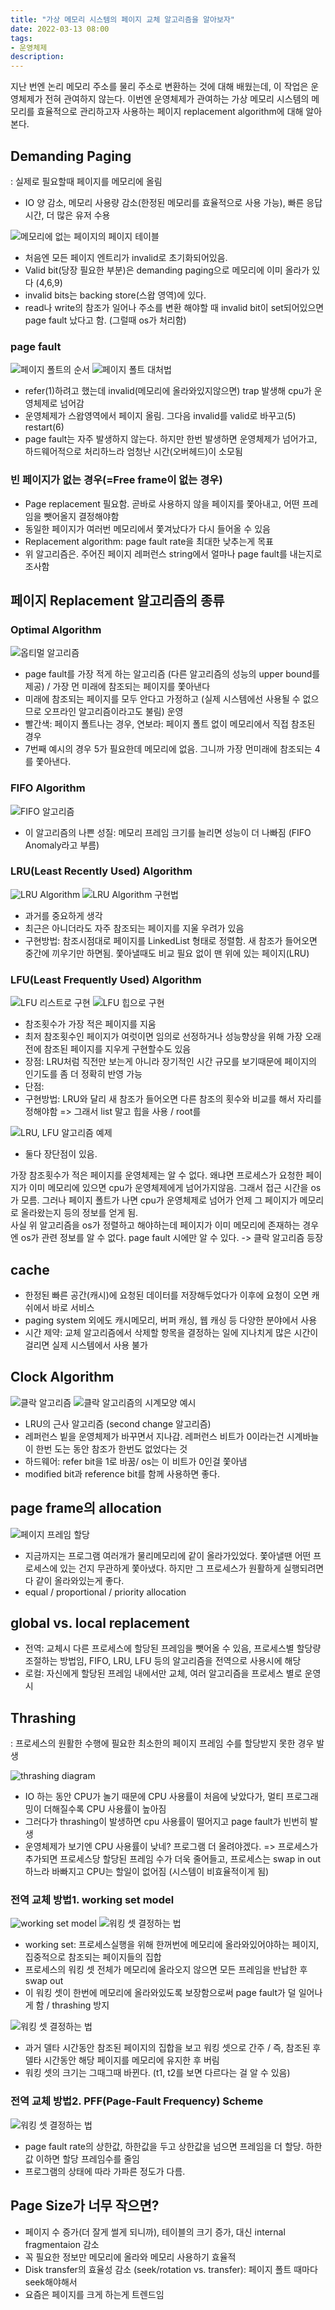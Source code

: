 ```yaml
---
title: "가상 메모리 시스템의 페이지 교체 알고리즘을 알아보자"
date: 2022-03-13 08:00
tags:
- 운영체제
description: 
---
```


지난 번엔 논리 메모리 주소를 물리 주소로 변환하는 것에 대해 배웠는데, 이 작업은 운영체제가 전혀 관여하지 않는다.
이번엔 운영체제가 관여하는 가상 메모리 시스템의 메모리를 효율적으로 관리하고자 사용하는 페이지 replacement algorithm에 대해 알아본다.

## Demanding Paging

: 실제로 필요할때 페이지를 메모리에 올림

- IO 양 감소, 메모리 사용량 감소(한정된 메모리를 효율적으로 사용 가능), 빠른 응답시간, 더 많은 유저 수용

![메모리에 없는 페이지의 페이지 테이블](/images/os/vm1.png)

- 처음엔 모든 페이지 엔트리가 invalid로 초기화되어있음.
- Valid bit(당장 필요한 부분)은 demanding paging으로 메모리에 이미 올라가 있다 (4,6,9)
- invalid bits는 backing store(스왑 영역)에 있다.
- read나 write의 참조가 일어나 주소를 변환 해야할 때 invalid bit이 set되어있으면 page fault 났다고 함. (그럴때 os가 처리함)

### page fault

![페이지 폴트의 순서](/images/os/vm2.png)
![페이지 폴트 대처법](/images/os/vm3.png)

- refer(1)하려고 했는데 invalid(메모리에 올라와있지않으면) trap 발생해 cpu가 운영체제로 넘어감
- 운영체제가 스왑영역에서 페이지 올림. 그다음 invalid를 valid로 바꾸고(5) restart(6)
- page fault는 자주 발생하지 않는다. 하지만 한번 발생하면 운영체제가 넘어가고, 하드웨어적으로 처리하느라 엄청난 시간(오버헤드)이 소모됨

### 빈 페이지가 없는 경우(=Free frame이 없는 경우)

- Page replacement 필요함. 곧바로 사용하지 않을 페이지를 쫓아내고, 어떤 프레임을 뺏어올지 결정해야함
- 동일한 페이지가 여러번 메모리에서 쫓겨났다가 다시 들어올 수 있음
- Replacement algorithm: page fault rate을 최대한 낮추는게 목표
- 위 알고리즘은. 주어진 페이지 레퍼런스 string에서 얼마나 page fault를 내는지로 조사함

## 페이지 Replacement 알고리즘의 종류

### Optimal Algorithm

![옵티멀 알고리즘](/images/os/vm4.png)

- page fault를 가장 적게 하는 알고리즘 (다른 알고리즘의 성능의 upper bound를 제공) / 가장 먼 미래에 참조되는 페이지를 쫓아낸다
- 미래에 참조되는 페이지를 모두 안다고 가정하고 (실제 시스템에선 사용될 수 없으므로 오프라인 알고리즘이라고도 불림) 운영
- 빨간색: 페이지 폴트나는 경우, 연보라: 페이지 폴트 없이 메모리에서 직접 참조된 경우
- 7번째 예시의 경우 5가 필요한데 메모리에 없음. 그니까 가장 먼미래에 참조되는 4를 쫓아낸다.

### FIFO Algorithm

![FIFO 알고리즘](/images/os/vm5.png)

- 이 알고리즘의 나쁜 성질: 메모리 프레임 크기를 늘리면 성능이 더 나빠짐 (FIFO Anomaly라고 부름)

### LRU(Least Recently Used) Algorithm

![LRU Algorithm ](/images/os/vm6.png)
![LRU Algorithm 구현법](/images/os/vm8.png)

- 과거를 중요하게 생각
- 최근은 아니더라도 자주 참조되는 페이지를 지울 우려가 있음
- 구현방법: 참조시점대로 페이지를 LinkedList 형태로 정렬함. 새 참조가 들어오면 중간에 끼우기만 하면됨. 쫓아낼때도 비교 필요 없이 맨 위에 있는 페이지(LRU)

### LFU(Least Frequently Used) Algorithm

![LFU 리스트로 구현](/images/os/vm9.png)
![LFU 힙으로 구현](/images/os/vm10.png)

- 참조횟수가 가장 적은 페이지를 지움
- 최저 참조횟수인 페이지가 여럿이면 임의로 선정하거나 성능향상을 위해 가장 오래전에 참조된 페이지를 지우게 구현할수도 있음
- 장점: LRU처럼 직전만 보는게 아니라 장기적인 시간 규모를 보기때문에 페이지의 인기도를 좀 더 정확히 반영 가능
- 단점:
- 구현방법: LRU와 달리 새 참조가 들어오면 다른 참조의 횟수와 비교를 해서 자리를 정해야함 => 그래서 list 말고 힙을 사용 / root를

![LRU, LFU 알고리즘 예제](/images/os/vm7.png)

- 둘다 장단점이 있음.

가장 참조횟수가 적은 페이지를 운영체제는 알 수 없다. 왜냐면 프로세스가 요청한 페이지가 이미 메모리에 있으면 cpu가 운영체제에게 넘어가지않음. 그래서 접근 시간을 os가 모름. 그러나 페이지 폴트가 나면 cpu가 운영체제로 넘어가 언제 그 페이지가 메모리로 올라왔는지 등의 정보를 얻게 됨.  
사실 위 알고리즘을 os가 정렬하고 해야하는데 페이지가 이미 메모리에 존재하는 경우엔 os가 관련 정보를 알 수 없다. page fault 시에만 알 수 있다.
-> 클락 알고리즘 등장

## cache

- 한정된 빠른 공간(캐시)에 요청된 데이터를 저장해두었다가 이후에 요청이 오면 캐쉬에서 바로 서비스
- paging system 외에도 캐시메모리, 버퍼 캐싱, 웹 캐싱 등 다양한 분야에서 사용
- 시간 제약: 교체 알고리즘에서 삭제할 항목을 결정하는 일에 지나치게 많은 시간이 걸리면 실제 시스템에서 사용 불가

## Clock Algorithm

![클락 알고리즘](/images/os/vm11.png)
![클락 알고리즘의 시계모양 예시](/images/os/vm12.png)

- LRU의 근사 알고리즘 (second change 알고리즘)
- 레퍼런스 빝을 운영체제가 바꾸면서 지나감. 레퍼런스 비트가 0이라는건 시계바늘이 한번 도는 동안 참조가 한번도 없었다는 것
- 하드웨어: refer bit을 1로 바꿈/ os는 이 비트가 0인걸 쫓아냄
- modified bit과 reference bit를 함께 사용하면 좋다.

## page frame의 allocation

![페이지 프레임 할당](/images/os/vm13.png)

- 지금까지는 프로그램 여러개가 물리메모리에 같이 올라가있었다. 쫓아낼땐 어떤 프로세스에 있는 건지 무관하게 쫓아냈다. 하지만 그 프로세스가 원활하게 실행되려면 다 같이 올라와있는게 좋다.
- equal / proportional / priority allocation

## global vs. local replacement

- 전역: 교체시 다른 프로세스에 할당된 프레임을 뺏어올 수 있음, 프로세스별 할당량 조절하는 방법임, FIFO, LRU, LFU 등의 알고리즘을 전역으로 사용시에 해당
- 로컬: 자신에게 할당된 프레임 내에서만 교체, 여러 알고리즘을 프로세스 별로 운영시

## Thrashing

: 프로세스의 원활한 수행에 필요한 최소한의 페이지 프레임 수를 할당받지 못한 경우 발생

![thrashing diagram](/images/os/vm14.png)

- IO 하는 동안 CPU가 놀기 때문에 CPU 사용률이 처음에 낮았다가, 멀티 프로그래밍이 더해질수록 CPU 사용률이 높아짐
- 그러다가 thrashing이 발생하면 cpu 사용률이 떨어지고 page fault가 빈번히 발생
- 운영체제가 보기엔 CPU 사용률이 낮네? 프로그램 더 올려야겠다. => 프로세스가 추가되면 프로세스당 할당된 프레임 수가 더욱 줄어들고, 프로세스는 swap in out하느라 바빠지고 CPU는 할일이 없어짐 (시스템이 비효율적이게 됨)

### 전역 교체 방법1. working set model

![working set model](/images/os/vm15.png)
![워킹 셋 결정하는 법](/images/os/vm17.png)

- working set: 프로세스실행을 위해 한꺼번에 메모리에 올라와있어야하는 페이지, 집중적으로 참조되는 페이지들의 집합
- 프로세스의 워킹 셋 전체가 메모리에 올라오지 않으면 모든 프레임을 반납한 후 swap out
- 이 워킹 셋이 한번에 메모리에 올라와있도록 보장함으로써 page fault가 덜 일어나게 함 / thrashing 방지

![워킹 셋 결정하는 법](/images/os/vm16.png)

- 과거 델타 시간동안 참조된 페이지의 집합을 보고 워킹 셋으로 간주 / 즉, 참조된 후 델타 시간동안 해당 페이지를 메모리에 유지한 후 버림
- 워킹 셋의 크기는 그때그때 바뀐다. (t1, t2를 보면 다르다는 걸 알 수 있음)

### 전역 교체 방법2. PFF(Page-Fault Frequency) Scheme

![워킹 셋 결정하는 법](/images/os/vm18.png)

- page fault rate의 상한값, 하한값을 두고 상한값을 넘으면 프레임을 더 할당. 하한값 이하면 할당 프레임수를 줄임
- 프로그램의 상태에 따라 가파른 정도가 다름.

## Page Size가 너무 작으면?

- 페이지 수 증가(더 잘게 썰게 되니까), 테이블의 크기 증가, 대신 internal fragmentaion 감소
- 꼭 필요한 정보만 메모리에 올라와 메모리 사용하기 효율적
- Disk transfer의 효율성 감소 (seek/rotation vs. transfer): 페이지 폴트 때마다 seek해야해서
- 요즘은 페이지를 크게 하는게 트렌드임
